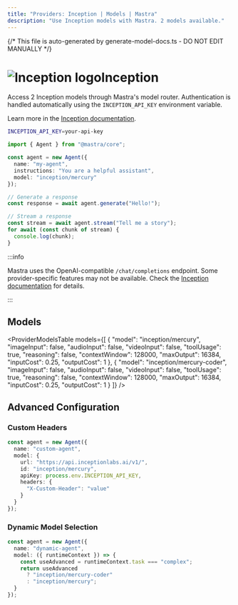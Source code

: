```yaml
---
title: "Providers: Inception | Models | Mastra"
description: "Use Inception models with Mastra. 2 models available."
---
```


{/* This file is auto-generated by generate-model-docs.ts - DO NOT EDIT MANUALLY */}



# <img src="https://models.dev/logos/inception.svg" alt="Inception logo" className="inline w-8 h-8 mr-2 align-middle dark:invert dark:brightness-0 dark:contrast-200" />Inception

Access 2 Inception models through Mastra's model router. Authentication is handled automatically using the `INCEPTION_API_KEY` environment variable.

Learn more in the [Inception documentation](https://platform.inceptionlabs.ai/docs).

```bash
INCEPTION_API_KEY=your-api-key
```

```typescript
import { Agent } from "@mastra/core";

const agent = new Agent({
  name: "my-agent",
  instructions: "You are a helpful assistant",
  model: "inception/mercury"
});

// Generate a response
const response = await agent.generate("Hello!");

// Stream a response
const stream = await agent.stream("Tell me a story");
for await (const chunk of stream) {
  console.log(chunk);
}
```

:::info

Mastra uses the OpenAI-compatible `/chat/completions` endpoint. Some provider-specific features may not be available. Check the [Inception documentation](https://platform.inceptionlabs.ai/docs) for details.

:::

## Models

<ProviderModelsTable 
  models={[
  {
    "model": "inception/mercury",
    "imageInput": false,
    "audioInput": false,
    "videoInput": false,
    "toolUsage": true,
    "reasoning": false,
    "contextWindow": 128000,
    "maxOutput": 16384,
    "inputCost": 0.25,
    "outputCost": 1
  },
  {
    "model": "inception/mercury-coder",
    "imageInput": false,
    "audioInput": false,
    "videoInput": false,
    "toolUsage": true,
    "reasoning": false,
    "contextWindow": 128000,
    "maxOutput": 16384,
    "inputCost": 0.25,
    "outputCost": 1
  }
]}
/>

## Advanced Configuration

### Custom Headers

```typescript
const agent = new Agent({
  name: "custom-agent",
  model: {
    url: "https://api.inceptionlabs.ai/v1/",
    id: "inception/mercury",
    apiKey: process.env.INCEPTION_API_KEY,
    headers: {
      "X-Custom-Header": "value"
    }
  }
});
```

### Dynamic Model Selection

```typescript
const agent = new Agent({
  name: "dynamic-agent",
  model: ({ runtimeContext }) => {
    const useAdvanced = runtimeContext.task === "complex";
    return useAdvanced 
      ? "inception/mercury-coder"
      : "inception/mercury";
  }
});
```


